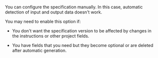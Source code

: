 You can configure the specification manually. In this case, automatic detection of input and output data doesn't work.

You may need to enable this option if:

- You don't want the specification version to be affected by changes in the instructions or other project fields.

- You have fields that you need but they become optional or are deleted after automatic generation.